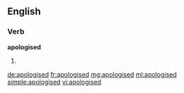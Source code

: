 ==English==

===Verb===
'''apologised'''

# {{past of|apologise}}

[[de:apologised]]
[[fr:apologised]]
[[mg:apologised]]
[[ml:apologised]]
[[simple:apologised]]
[[vi:apologised]]